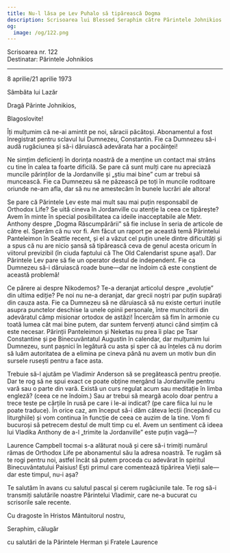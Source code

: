 ```yaml
---
title: Nu-l lăsa pe Lev Puhalo să tipărească Dogma
description: Scrisoarea lui Blessed Seraphim către Părintele Johnikios.
og:
  image: /og/122.png
---
```


<div style={{textAlign:'right', fontFamily:'monospace'}}>Scrisoarea nr. 122</div>
<div style={{textAlign:'left', fontFamily:'monospace'}}>Destinatar: Părintele Johnikios</div>

---

8 aprilie/21 aprilie 1973

Sâmbăta lui Lazăr

Dragă Părinte Johnikios,

Blagoslovite!

Îți mulțumim că ne-ai amintit pe noi, săracii păcătoși. Abonamentul a fost înregistrat pentru sclavul lui Dumnezeu, Constantin. Fie ca Dumnezeu să-i audă rugăciunea și să-i dăruiască adevărata har a pocăinței!

Ne simțim deficienți în dorința noastră de a menține un contact mai strâns cu tine în calea ta foarte dificilă. Se pare că sunt mulți care nu apreciază muncile părinților de la Jordanville și „știu mai bine” cum ar trebui să muncească. Fie ca Dumnezeu să ne păzească pe toți în muncile roditoare oriunde ne-am afla, dar să nu ne amestecăm în bunele lucrări ale altora!

Se pare că Părintele Lev este mai mult sau mai puțin responsabil de Orthodox Life? Se uită cineva în Jordanville cu atenție la ceea ce tipărește? Avem în minte în special posibilitatea ca ideile inacceptabile ale Metr. Anthony despre „Dogma Răscumpărării” să fie incluse în seria de articole de către el. Sperăm că nu vor fi. Am făcut un raport pe această temă Părintelui Panteleimon în Seattle recent, și el a văzut cel puțin unele dintre dificultăți și a spus că nu are nicio șansă să tipărească ceva de genul acesta oricum în viitorul previzibil (în ciuda faptului că The Old Calendarist spune așa!). Dar Părintele Lev pare să fie un operator destul de independent. Fie ca Dumnezeu să-i dăruiască roade bune—dar ne îndoim că este conștient de această problemă!

Ce părere ai despre Nikodemos? Te-a deranjat articolul despre „evoluție” din ultima ediție? Pe noi nu ne-a deranjat, dar grecii noștri par puțin supărați din cauza asta. Fie ca Dumnezeu să ne dăruiască să nu existe certuri inutile asupra punctelor deschise la unele opinii personale, între muncitorii din adevăratul câmp misionar ortodox de astăzi! Încercăm să fim în armonie cu toată lumea cât mai bine putem, dar suntem fervenți atunci când simțim că este necesar. Părinții Panteleimon și Neketas nu prea îi plac pe Tsar Constantine și pe Binecuvântatul Augustin în calendar, dar mulțumim lui Dumnezeu, sunt pașnici în legătură cu asta și sper că au înțeles că nu dorim să luăm autoritatea de a elimina pe cineva până nu avem un motiv bun din sursele rusești pentru a face asta.

Trebuie să-l ajutăm pe Vladimir Anderson să se pregătească pentru preoție. Dar te rog să ne spui exact ce poate obține mergând la Jordanville pentru vară sau o parte din vară. Există un curs regulat acum sau meditație în limba engleză? (ceea ce ne îndoim.) Sau ar trebui să meargă acolo doar pentru a trece teste pe cărțile în rusă pe care i le-ai indicat? (pe care fiica lui nu le poate traduce). În orice caz, am început să-i dăm câteva lecții (începând cu liturghiile) și vom continua în funcție de ceea ce auzim de la tine. Vom fi bucuroși să petrecem destul de mult timp cu el. Avem un sentiment că ideea lui Vladika Anthony de a-l „trimite la Jordanville” este puțin vagă—?

Laurence Campbell tocmai s-a alăturat nouă și cere să-i trimiți numărul rămas de Orthodox Life pe abonamentul său la adresa noastră. Te rugăm să te rogi pentru noi, astfel încât să putem proceda cu adevărat în spiritul Binecuvântatului Paisius! Ești primul care comentează tipărirea Vieții sale—dar este timpul, nu-i așa?

Te salutăm în avans cu salutul pascal și cerem rugăciunile tale. Te rog să-i transmiți salutările noastre Părintelui Vladimir, care ne-a bucurat cu scrisorile sale recente.

Cu dragoste în Hristos Mântuitorul nostru,

Seraphim, călugăr

cu salutări de la Părintele Herman și Fratele Laurence
